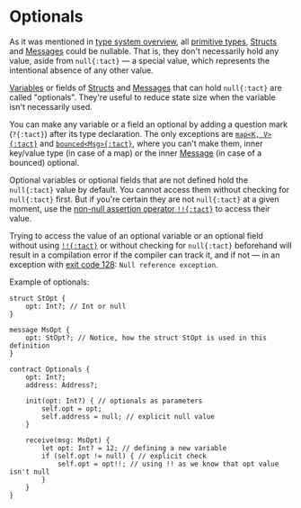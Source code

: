 # Optionals


As it was mentioned in [type system overview](/book/types#optionals), all [primitive types](/book/types#primitive-types), [Structs](/book/structs-and-messages#structs) and [Messages](/book/structs-and-messages#messages) could be nullable. That is, they don't necessarily hold any value, aside from `null{:tact}` — a special value, which represents the intentional absence of any other value.

[Variables](/book/statements#let) or fields of [Structs](/book/structs-and-messages#structs) and [Messages](/book/structs-and-messages#messages) that can hold `null{:tact}` are called "optionals". They're useful to reduce state size when the variable isn't necessarily used.

You can make any variable or a field an optional by adding a question mark (`?{:tact}`) after its type declaration. The only exceptions are [`map<K, V>{:tact}`](/book/maps) and [`bounced<Msg>{:tact}`](/book/bounced#bounced-messages-in-tact), where you can't make them, inner key/value type (in case of a map) or the inner [Message](/book/structs-and-messages#messages) (in case of a bounced) optional.

Optional variables or optional fields that are not defined hold the `null{:tact}` value by default. You cannot access them without checking for `null{:tact}` first. But if you're certain they are not `null{:tact}` at a given moment, use the [non-null assertion operator `!!{:tact}`](/book/operators#unary-non-null-assert) to access their value.

Trying to access the value of an optional variable or an optional field without using [`!!{:tact}`](/book/operators#unary-non-null-assert) or without checking for `null{:tact}` beforehand will result in a compilation error if the compiler can track it, and if not — in an exception with [exit code 128](/book/exit-codes#128): `Null reference exception`.

Example of optionals:

```tact
struct StOpt {
    opt: Int?; // Int or null
}

message MsOpt {
    opt: StOpt?; // Notice, how the struct StOpt is used in this definition
}

contract Optionals {
    opt: Int?;
    address: Address?;

    init(opt: Int?) { // optionals as parameters
        self.opt = opt;
        self.address = null; // explicit null value
    }

    receive(msg: MsOpt) {
        let opt: Int? = 12; // defining a new variable
        if (self.opt != null) { // explicit check
            self.opt = opt!!; // using !! as we know that opt value isn't null
        }
    }
}
```
